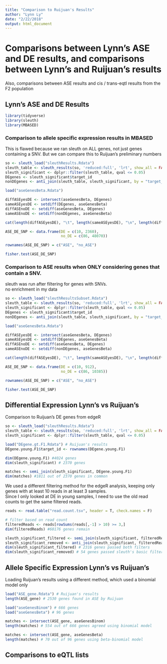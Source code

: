 ```yaml
---
title: "Comparison to Ruijuan's Results"
author: "Lynn Ly"
date: "2/22/2018"
output: html_document
---
```


# Comparisons between Lynn's ASE and DE results, and comparisons between Lynn's and Ruijuan's results
Also, comparisons between ASE results and cis / trans-eqtl results from the F2 population

## Lynn's ASE and DE Results

```r
library(tidyverse)
library(sleuth)
library(MBASED)
```

### Comparison to allele specific expression results in MBASED
This is flawed because we ran sleuth on ALL genes, not just genes containing a SNV. But we can compare this to Ruijuan's preliminary numbers
```r
so <- sleuth_load("sleuthResults.Rdata")
sleuth_table <- sleuth_results(so, 'reduced:full', 'lrt', show_all = FALSE)
sleuth_significant <- dplyr::filter(sleuth_table, qval <= 0.05)
DEgenes <- sleuth_significant$target_id
nonDEgenes <- anti_join(sleuth_table, sleuth_significant, by = "target_id")$target_id

load("aseGenesBeta.Rdata")

diffASEyesDE <- intersect(aseGenesBeta, DEgenes)
sameASEyesDE <- setdiff(DEgenes, aseGenesBeta)
diffASEnoDE <- setdiff(aseGenesBeta, DEgenes)
sameASEnoDE <- setdiff(nonDEgenes, aseGenesBeta)

cat(length(diffASEyesDE), "\t", length(sameASEyesDE), "\n", length(diffASEnoDE), "\t" ,length(sameASEnoDE))

ASE_DE_SNP <- data.frame(DE = c(10, 2360), 
                         no_DE = c(86, 48070))

rownames(ASE_DE_SNP) = c("ASE", "no_ASE")

fisher.test(ASE_DE_SNP)
```


### Comparison to ASE results when ONLY considering genes that contain a SNV.  
sleuth was run after filtering for genes with SNVs.  
no enrichment in my data
```r
so <- sleuth_load("sleuthResultsSubset.Rdata")
sleuth_table <- sleuth_results(so, 'reduced:full', 'lrt', show_all = FALSE)
sleuth_significant <- dplyr::filter(sleuth_table, qval <= 0.05)
DEgenes <- sleuth_significant$target_id
nonDEgenes <- anti_join(sleuth_table, sleuth_significant, by = "target_id")$target_id

load("aseGenesBeta.Rdata")

diffASEyesDE <- intersect(aseGenesBeta, DEgenes)
sameASEyesDE <- setdiff(DEgenes, aseGenesBeta)
diffASEnoDE <- setdiff(aseGenesBeta, DEgenes)
sameASEnoDE <- setdiff(nonDEgenes, aseGenesBeta)

cat(length(diffASEyesDE), "\t", length(sameASEyesDE), "\n", length(diffASEnoDE), "\t" ,length(sameASEnoDE))

ASE_DE_SNP <- data.frame(DE = c(10, 912), 
                         no_DE = c(86, 10385))

rownames(ASE_DE_SNP) = c("ASE", "no_ASE")

fisher.test(ASE_DE_SNP) 
```

## Differential Expression Lynn's vs Ruijuan's

Comparison to Ruijuan's DE genes from edgeR
```r
so <- sleuth_load("sleuthResults.Rdata")
sleuth_table <- sleuth_results(so, 'reduced:full', 'lrt', show_all = FALSE)
sleuth_significant <- dplyr::filter(sleuth_table, qval <= 0.05)

load("DEgene.gt.F1.Rdata") # Ruijuan's results
DEgene.young.F1$target_id <- rownames(DEgene.young.F1)

dim(DEgene.young.F1) #4024 genes 
dim(sleuth_significant) # 2370 genes

matches <- semi_join(sleuth_significant, DEgene.young.F1)
dim(matches) #1811 out of 2370 genes in common
```

We used a different filtering method for the edgeR analysis, keeping only genes with at least 10 reads in at least 3 samples.  
Since I only looked at DE in young samples, I need to use the old read counts to get the same filtered reads.  
```r
reads <- read.table("read.count.tsv", header = T, check.names = F)

# filter based on read count 
filteredReads <- reads[rowSums(reads[,-1] > 10) >= 3,]
dim(filteredReads) #60176 genes remain

sleuth_significant_filtered <- semi_join(sleuth_significant, filteredReads, by = c("target_id" = "ID"))
sleuth_significant_removed <- anti_join(sleuth_significant, filteredReads, by = c("target_id" = "ID"))
dim(sleuth_significant_filtered) # 2316 genes passed both filters
dim(sleuth_significant_removed) # 54 genes passed sleuth's basic filter, but not our edgeR filter.
```


## Allele Specific Expression Lynn's vs Ruijuan's

Loading Ruijuan's results using a different method, which used a binomial model only

```r
load("ASE_gene.Rdata") # Ruijuan's results
length(ASE_gene) # 2530 genes found in ASE by Ruijuan

load("aseGenesBinom") # 666 genes
load("aseGenesBeta") # 96 genes

matches <- intersect(ASE_gene, aseGenesBinom)
length(matches) # 554 out of 666 genes agreed using binomial model

matches <- intersect(ASE_gene, aseGenesBeta)
length(matches) # 70 out of 96 genes using beta-binomial model
```

## Comparisons to eQTL lists

```r

```

